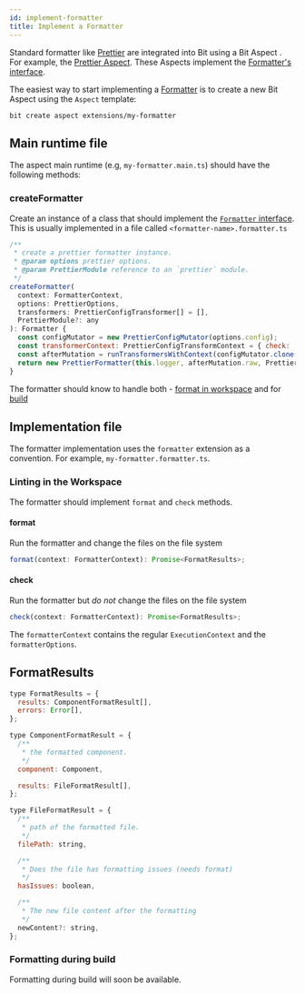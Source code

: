 ```yaml
---
id: implement-formatter
title: Implement a Formatter
---
```


Standard formatter like [Prettier](https://prettier.io/) are integrated into Bit using a Bit Aspect <!-- TODO: add link -->. For example, the [Prettier Aspect](https://bit.dev/teambit/defender/prettier).
These Aspects implement the [Formatter's interface](https://bit.dev/teambit/defender/formatter/~code/formatter.ts).

The easiest way to start implementing a [Formatter](/formatter/overview) is to create a new Bit Aspect using the `Aspect` template:

```
bit create aspect extensions/my-formatter
```

## Main runtime file

The aspect main runtime (e.g, `my-formatter.main.ts`) should have the following methods:

### createFormatter

Create an instance of a class that should implement the [`Formatter` interface](https://bit.dev/teambit/defender/formatter/~code/formatter.ts). This is usually implemented in a file called `<formatter-name>.formatter.ts`

```js
/**
 * create a prettier formatter instance.
 * @param options prettier options.
 * @param PrettierModule reference to an `prettier` module.
 */
createFormatter(
  context: FormatterContext,
  options: PrettierOptions,
  transformers: PrettierConfigTransformer[] = [],
  PrettierModule?: any
): Formatter {
  const configMutator = new PrettierConfigMutator(options.config);
  const transformerContext: PrettierConfigTransformContext = { check: !!context.check };
  const afterMutation = runTransformersWithContext(configMutator.clone(), transformers, transformerContext);
  return new PrettierFormatter(this.logger, afterMutation.raw, PrettierModule);
}
```

<!-- Add createTask method once it's implemented in the code -->

The formatter should know to handle both - [format in workspace](./workspace-formatting) and for [build](./format-during-build) <!-- TODO: add link -->

## Implementation file

The formatter implementation uses the `formatter` extension as a convention. For example, `my-formatter.formatter.ts`.

### Linting in the Workspace

The formatter should implement `format` and `check` methods.

#### format

Run the formatter and change the files on the file system

```js
format(context: FormatterContext): Promise<FormatResults>;
```

#### check

Run the formatter but _do not_ change the files on the file system

```js
check(context: FormatterContext): Promise<FormatResults>;
```

The `formatterContext` contains the regular `ExecutionContext` <!--TODO add link --> and the `formatterOptions`.

## FormatResults

```js
type FormatResults = {
  results: ComponentFormatResult[],
  errors: Error[],
};

type ComponentFormatResult = {
  /**
   * the formatted component.
   */
  component: Component,

  results: FileFormatResult[],
};

type FileFormatResult = {
  /**
   * path of the formatted file.
   */
  filePath: string,

  /**
   * Does the file has formatting issues (needs format)
   */
  hasIssues: boolean,

  /**
   * The new file content after the formatting
   */
  newContent?: string,
};
```

### Formatting during build

Formatting during build will soon be available.
